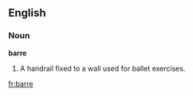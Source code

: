 ==English==

===Noun===

'''barre'''

#A handrail fixed to a wall used for ballet exercises.

[[fr:barre]]